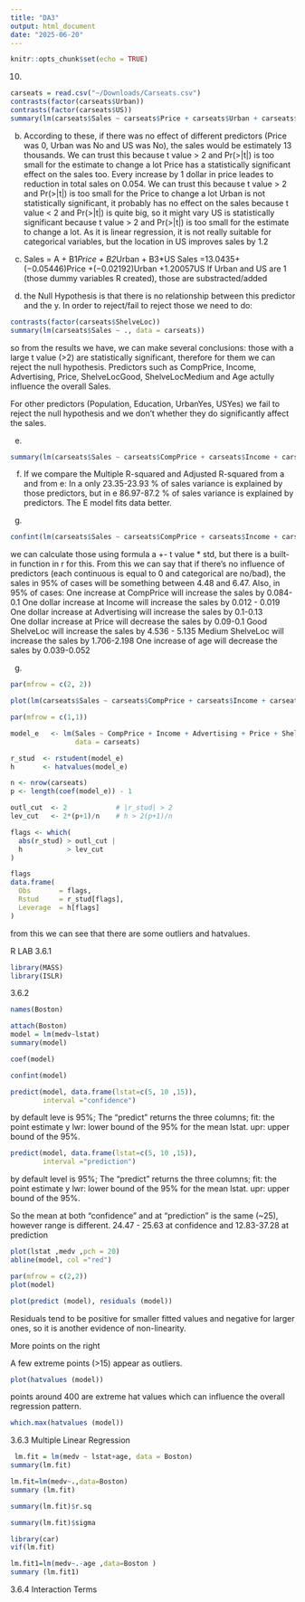 ```yaml
---
title: "DA3"
output: html_document
date: "2025-06-20"
---
```


```r
knitr::opts_chunk$set(echo = TRUE)
```

10) 
```r
carseats = read.csv("~/Downloads/Carseats.csv")
contrasts(factor(carseats$Urban))
contrasts(factor(carseats$US))
summary(lm(carseats$Sales ~ carseats$Price + carseats$Urban + carseats$US))
```
b) 
According to these, if there was no effect of different predictors (Price was 0, Urban was No and US was No), the sales would be estimately 13 thousands. We can trust this because t value > 2 and Pr(>|t|) is too small for the estimate to change a lot
Price has a statistically significant effect on the sales too. Every increase by 1 dollar in price leades to reduction in total sales on 0.054. We can trust this because t value > 2 and Pr(>|t|) is too small for the Price to change a lot
Urban is not statistically significant, it probably has no effect on the sales because t value < 2 and Pr(>|t|) is quite big, so it might vary
US is statistically significant because t value > 2 and Pr(>|t|) is too small for the estimate to change a lot. As it is linear regression, it is not really suitable for categorical variables, but the location in US improves sales by 1.2

c) 
Sales = A + B1*Price + B2*Urban + B3*US
Sales =13.0435+(−0.05446)Price +(−0.02192)Urban +1.20057US 
If Urban and US are 1 (those dummy variables R created), those are substracted/added 

d) the Null Hypothesis is that there is no relationship between this predictor and the y. In order to reject/fail to reject those we need to do:
```r
contrasts(factor(carseats$ShelveLoc))
summary(lm(carseats$Sales ~ ., data = carseats))
```
so from the results we have, we can make several conclusions: 
those with a large t value (>2) are statistically significant, therefore for them we can reject the null hypothesis. 
Predictors such as CompPrice, Income, Advertising, Price, ShelveLocGood, ShelveLocMedium and Age actully influence the overall Sales. 

For other predictors (Population, Education, UrbanYes, USYes) we fail to reject the null hypothesis and we don't whether they do significantly affect the sales. 

e) 
```r
summary(lm(carseats$Sales ~ carseats$CompPrice + carseats$Income + carseats$Advertising + carseats$Price + carseats$ShelveLoc + carseats$Age))
```
f) If we compare the Multiple R-squared and Adjusted R-squared from a and from e: 
In a only 23.35-23.93 % of sales variance is explained by those predictors, but in e 86.97-87.2 % of sales variance is explained by predictors. The E model fits data better. 

g) 
```r
confint(lm(carseats$Sales ~ carseats$CompPrice + carseats$Income + carseats$Advertising + carseats$Price + carseats$ShelveLoc + carseats$Age), level = 0.95)
```
we can calculate those using formula a +- t value * std, but there is a built-in function in r for this. From this we can say that if there's no influence of predictors (each continuous is equal to 0 and categorical are no/bad), the sales in 95% of cases will be something between 4.48 and 6.47. 
Also, in 95% of cases: 
One increase at CompPrice will increase the sales by 0.084-0.1
One dollar increase at Income will increase the sales by 0.012 - 0.019
One dollar increase at Advertising will increase the sales by 0.1-0.13  
One dollar increase at Price will decrease the sales by 0.09-0.1
Good ShelveLoc will increase the sales by 4.536 - 5.135
Medium ShelveLoc will increase the sales by 1.706-2.198 
One increase of age will decrease the sales by 0.039-0.052

g) 

```r
par(mfrow = c(2, 2))

plot(lm(carseats$Sales ~ carseats$CompPrice + carseats$Income + carseats$Advertising + carseats$Price + carseats$ShelveLoc + carseats$Age))

par(mfrow = c(1,1))
```
```r
model_e   <- lm(Sales ~ CompPrice + Income + Advertising + Price + ShelveLoc + Age,
                data = carseats)

r_stud  <- rstudent(model_e)
h       <- hatvalues(model_e)

n <- nrow(carseats)
p <- length(coef(model_e)) - 1

outl_cut  <- 2            # |r_stud| > 2
lev_cut   <- 2*(p+1)/n    # h > 2(p+1)/n

flags <- which(
  abs(r_stud) > outl_cut |
  h           > lev_cut  
)

flags
data.frame(
  Obs       = flags,
  Rstud     = r_stud[flags],
  Leverage  = h[flags]
)

```
from this we can see that there are some outliers and hatvalues.

R LAB
3.6.1
```r
library(MASS)
library(ISLR)
```
3.6.2 
```r
names(Boston)

attach(Boston)
model = lm(medv~lstat)
summary(model)
```


```r
coef(model)
```


```r
confint(model)
```


```r
predict(model, data.frame(lstat=c(5, 10 ,15)),
        interval ="confidence")
```
by default leve is 95%; The "predict" returns the three columns; 
fit: the point estimate y
lwr: lower bound of the 95% for the mean lstat.
upr: upper bound of the 95%.

```r
predict(model, data.frame(lstat=c(5, 10 ,15)),
        interval ="prediction")
```
by default level is 95%; The "predict" returns the three columns; 
fit: the point estimate y
lwr: lower bound of the 95% for the mean lstat.
upr: upper bound of the 95%.

So the mean at both "confidence" and at "prediction" is the same (~25), however range is different. 24.47 - 25.63 at confidence and 12.83-37.28 at prediction 

```r
plot(lstat ,medv ,pch = 20)
abline(model, col ="red")
```

```r
par(mfrow = c(2,2))
plot(model)
```

```r
plot(predict (model), residuals (model))
```
Residuals tend to be positive for smaller fitted values and negative for larger ones, so it is another evidence of non-linearity.

More points on the right

A few extreme points (>15) appear as outliers.

```r
plot(hatvalues (model))
```
points around 400 are extreme hat values which can influence the overall regression pattern. 

```r
which.max(hatvalues (model))
```

3.6.3 Multiple Linear Regression
```r
 lm.fit = lm(medv ~ lstat+age, data = Boston) 
summary(lm.fit)
```
```r
lm.fit=lm(medv~.,data=Boston)
summary (lm.fit)

summary(lm.fit)$r.sq

summary(lm.fit)$sigma

library(car)
vif(lm.fit)

lm.fit1=lm(medv~.-age ,data=Boston )
summary (lm.fit1)
```
3.6.4 Interaction Terms

